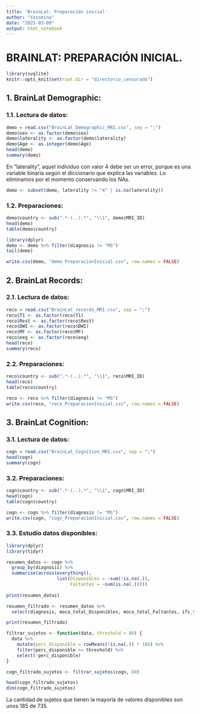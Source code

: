 ---
title: 'BrainLat: Preparación inicial'
author: "Yassmina"
date: "2025-03-09"
output: html_notebook
---

# BRAINLAT: PREPARACIÓN INICIAL.

```{r setup, include=FALSE}
library(svglite)
knitr::opts_knit$set(root.dir = "directorio_censurado")
```

## 1. BrainLat Demographic:

### 1.1. Lectura de datos:
```{r}
demo = read.csv("BrainLat_Demographic_MRI.csv", sep = ";")
demo$sex <- as.factor(demo$sex)
demo$laterality <- as.factor(demo$laterality)
demo$Age <- as.integer(demo$Age)
head(demo)
summary(demo)
```

En "laterality", aquel individuo con valor 4 debe ser un error, porque es una variable binaria según el diccionario que explica las variables. Lo eliminamos por el momento conservando los NAs.

```{r}
demo <- subset(demo, laterality != "4" | is.na(laterality))
```

### 1.2. Preparaciones:
```{r}
demo$country <- sub(".*-(..).*", "\\1", demo$MRI_ID)
head(demo)
table(demo$country)
```
```{r}
library(dplyr)
demo <- demo %>% filter(diagnosis != "MS")
tail(demo)
```
```{r}
write.csv(demo, "demo_PreparacionInicial.csv", row.names = FALSE) 
```


## 2. BrainLat Records:

### 2.1. Lectura de datos:
```{r}
reco = read.csv("BrainLat_records_MRI.csv", sep = ";")
reco$T1 <- as.factor(reco$T1)
reco$Rest <- as.factor(reco$Rest)
reco$DWI <- as.factor(reco$DWI)
reco$MF <- as.factor(reco$MF)
reco$eeg <- as.factor(reco$eeg)
head(reco)
summary(reco)
```

### 2.2. Preparaciones:
```{r}
reco$country <- sub(".*-(..).*", "\\1", reco$MRI_ID)
head(reco)
table(reco$country)
```
```{r}
reco <- reco %>% filter(diagnosis != "MS")
write.csv(reco, "reco_PreparacionInicial.csv", row.names = FALSE)
```


## 3. BrainLat Cognition:

### 3.1. Lectura de datos:
```{r}
cogn = read.csv("BrainLat_Cognition_MRI.csv", sep = ";")
head(cogn)
summary(cogn)
```

### 3.2. Preparaciones:
```{r}
cogn$country <- sub(".*-(..).*", "\\1", cogn$MRI_ID)
head(cogn)
table(cogn$country)
```
```{r}
cogn <- cogn %>% filter(diagnosis != "MS")
write.csv(cogn, "cogn_PreparacionInicial.csv", row.names = FALSE)
```

### 3.3. Estudio datos disponibles:
```{r}
library(dplyr)
library(tidyr)

resumen_datos <- cogn %>%
  group_by(diagnosis) %>%
  summarise(across(everything(), 
                   list(Disponibles = ~sum(!is.na(.)), 
                        Faltantes = ~sum(is.na(.)))))
  
print(resumen_datos)
```
```{r}
resumen_filtrado <- resumen_datos %>% 
  select(diagnosis, moca_total_Disponibles, moca_total_Faltantes, ifs_total_score_Disponibles, ifs_total_score_Faltantes)

print(resumen_filtrado)
```
```{r}
filtrar_sujetos <- function(data, threshold = 80) {
  data %>%
    mutate(perc_disponible = rowMeans(!is.na(.)) * 100) %>% 
    filter(perc_disponible >= threshold) %>%  
    select(-perc_disponible)  
}

cogn_filtrado_sujetos <- filtrar_sujetos(cogn, 80)

head(cogn_filtrado_sujetos)
dim(cogn_filtrado_sujetos)
```
La cantidad de sujetos que tienen la mayoría de valores disponibles son unos 185 de 735.




